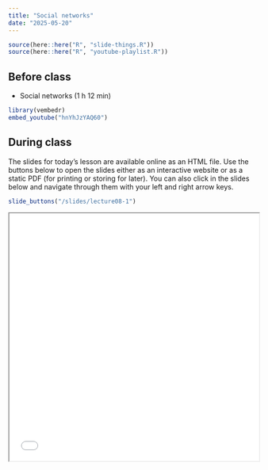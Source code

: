 ```yaml
---
title: "Social networks"
date: "2025-05-20"
---
```


```r
source(here::here("R", "slide-things.R"))
source(here::here("R", "youtube-playlist.R"))
```


## Before class

- <i class="fab fa-youtube"></i> Social networks (1 h 12 min)

```r
library(vembedr)
embed_youtube("hnYhJzYAQ60")
```


## During class

The slides for today's lesson are available online as an HTML file. Use the buttons below to open the slides either as an interactive website or as a static PDF (for printing or storing for later). You can also click in the slides below and navigate through them with your left and right arrow keys.

```r
slide_buttons("/slides/lecture08-1")
```
<iframe src="/slides/lecture08-1.html" width="100%" height="500px"></iframe> 